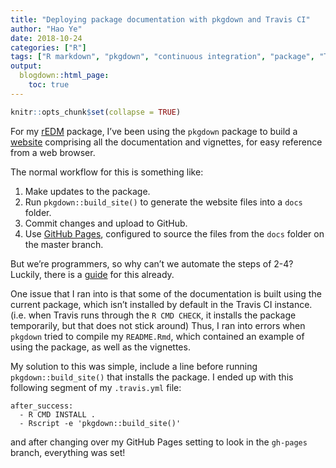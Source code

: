 ```yaml
---
title: "Deploying package documentation with pkgdown and Travis CI"
author: "Hao Ye"
date: 2018-10-24
categories: ["R"]
tags: ["R markdown", "pkgdown", "continuous integration", "package", "Travis CI"]
output:
  blogdown::html_page:
    toc: true
---
```


```r
knitr::opts_chunk$set(collapse = TRUE)
```

For my [rEDM](https://github.com/ha0ye/rEDM) package, I've been using the `pkgdown` package to build a [website](https://ha0ye.github.io/rEDM/) comprising all the documentation and vignettes, for easy reference from a web browser.

The normal workflow for this is something like:

1. Make updates to the package.
2. Run `pkgdown::build_site()` to generate the website files into a `docs` folder.
3. Commit changes and upload to GitHub.
4. Use [GitHub Pages](https://pages.github.com/), configured to source the files from the `docs` folder on the master branch.

But we're programmers, so why can't we automate the steps of 2-4? Luckily, there is a [guide](https://www.r-bloggers.com/continuous-deployment-of-package-documentation-with-pkgdown-and-travis-ci/) for this already.

One issue that I ran into is that some of the documentation is built using the current package, which isn't installed by default in the Travis CI instance. (i.e. when Travis runs through the `R CMD CHECK`, it installs the package temporarily, but that does not stick around) Thus, I ran into errors when `pkgdown` tried to compile my `README.Rmd`, which contained an example of using the package, as well as the vignettes.

My solution to this was simple, include a line before running `pkgdown::build_site()` that installs the package. I ended up with this following segment of my `.travis.yml` file:
```
after_success:
  - R CMD INSTALL .
  - Rscript -e 'pkgdown::build_site()'
```

and after changing over my GitHub Pages setting to look in the `gh-pages` branch, everything was set!
